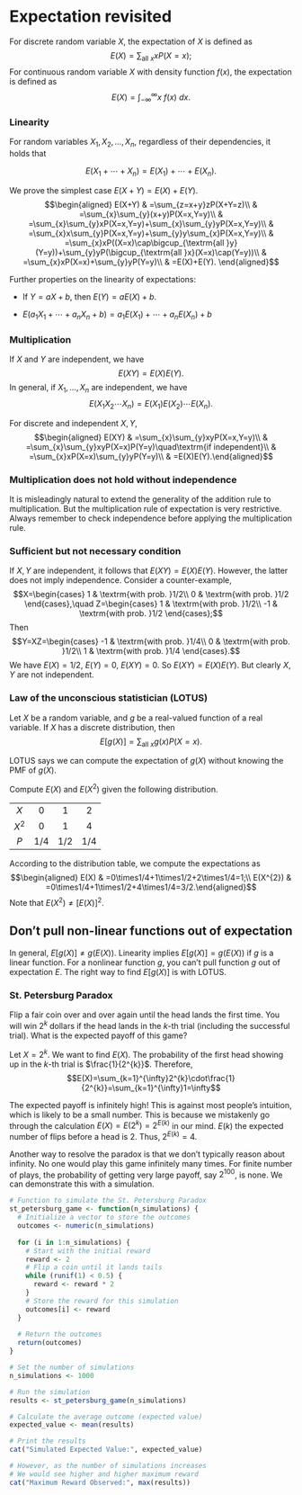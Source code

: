 # Expectation revisited

::: {#def-exp}
For discrete random variable $X$, the expectation of $X$ is defined as
$$E(X)=\sum_{\textrm{all }x}xP(X=x);$$For continuous random variable $X$
with density function $f(x)$, the expectation is defined as
$$E(X)=\int_{-\infty}^{\infty}x\ f(x)\ dx.$$
:::

::: {#prp-exp-lin}
### Linearity

For random variables $X_1,X_2,\dots,X_n$, regardless of their
dependencies, it holds that

$$E(X_{1}+\cdots+X_{n})=E(X_{1})+\cdots+E(X_{n}).$$
:::

::: proof
We prove the simplest case $E(X+Y)=E(X)+E(Y)$. $$\begin{aligned}
E(X+Y) & =\sum_{z=x+y}zP(X+Y=z)\\
 & =\sum_{x}\sum_{y}(x+y)P(X=x,Y=y)\\
 & =\sum_{x}\sum_{y}xP(X=x,Y=y)+\sum_{x}\sum_{y}yP(X=x,Y=y)\\
 & =\sum_{x}x\sum_{y}P(X=x,Y=y)+\sum_{y}y\sum_{x}P(X=x,Y=y)\\
 & =\sum_{x}xP((X=x)\cap\bigcup_{\textrm{all }y}(Y=y))+\sum_{y}yP(\bigcup_{\textrm{all }x}(X=x)\cap(Y=y))\\
 & =\sum_{x}xP(X=x)+\sum_{y}yP(Y=y)\\
 & =E(X)+E(Y).
 \end{aligned}$$
:::

::: {#prp-exp-lin2}
Further properties on the linearity of expectations:

-   If $Y=aX+b$, then $E(Y)=aE(X)+b$.

-   $E(a_{1}X_{1}+\cdots+a_{n}X_{n}+b)=a_{1}E(X_{1})+\cdots+a_{n}E(X_{n})+b$
:::

::: {#prp-exp-mult}
### Multiplication

If $X$ and $Y$ are independent, we have $$E(XY)=E(X)E(Y).$$ In general,
if $X_{1},\ldots,X_{n}$ are independent, we have
$$E(X_{1}X_{2}\cdots X_{n})=E(X_{1})E(X_{2})\cdots E(X_{n}).$$
:::

::: proof
For discrete and independent $X,Y$, $$\begin{aligned}
E(XY) & =\sum_{x}\sum_{y}xyP(X=x,Y=y)\\
 & =\sum_{x}\sum_{y}xyP(X=x)P(Y=y)\quad\textrm{if independent}\\
 & =\sum_{x}xP(X=x)\sum_{y}yP(Y=y)\\
 & =E(X)E(Y).\end{aligned}$$
:::

::: callout-caution
### Multiplication does not hold without independence

It is misleadingly natural to extend the generality of the addition rule
to multiplication. But the multiplication rule of expectation is very
restrictive. Always remember to check independence before applying the
multiplication rule.
:::

::: callout-note
### Sufficient but not necessary condition

If $X,Y$ are independent, it follows that $E(XY)=E(X)E(Y)$. However, the
latter does not imply independence. Consider a counter-example,
$$X=\begin{cases}
    1 & \textrm{with prob. }1/2\\
    0 & \textrm{with prob. }1/2
    \end{cases},\quad Z=\begin{cases}
    1 & \textrm{with prob. }1/2\\
    -1 & \textrm{with prob. }1/2
    \end{cases};$$ Then $$Y=XZ=\begin{cases}
    -1 & \textrm{with prob. }1/4\\
    0 & \textrm{with prob. }1/2\\
    1 & \textrm{with prob. }1/4
    \end{cases}.$$ We have $E(X)=1/2$, $E(Y)=0$, $E(XY)=0$. So
$E(XY)=E(X)E(Y)$. But clearly $X,Y$ are not independent.
:::

::: {#thm-lotus}
### Law of the unconscious statistician (LOTUS)

Let $X$ be a random variable, and $g$ be a real-valued function of a
real variable. If $X$ has a discrete distribution, then
$$E[g(X)]=\sum_{\textrm{all }x}g(x)P(X=x).$$
:::

LOTUS says we can compute the expectation of $g(X)$ without knowing the
PMF of $g(X)$.

::: {#exm-exp-sqx}
Compute $E(X)$ and $E(X^{2})$ given the following distribution.

|         |     |     |     |
|:-------:|:---:|:---:|:---:|
|   $X$   |  0  |  1  |  2  |
| $X^{2}$ |  0  |  1  |  4  |
|   $P$   | 1/4 | 1/2 | 1/4 |
:::

::: solution
According to the distribution table, we compute the expectations as
$$\begin{aligned}
E(X) & =0\times1/4+1\times1/2+2\times1/4=1;\\
E(X^{2}) & =0\times1/4+1\times1/2+4\times1/4=3/2.\end{aligned}$$ Note
that $E(X^{2})\neq[E(X)]^{2}$.
:::

::: callout-caution
## Don't pull non-linear functions out of expectation

In general, $E[g(X)]\neq g(E(X))$. Linearity implies $E[g(X)]=g(E(X))$
if $g$ is a linear function. For a nonlinear function $g$, you can't
pull function $g$ out of expectation $E$. The right way to find
$E[g(X)]$ is with LOTUS.
:::

::: {#exm-petersburg}
### St. Petersburg Paradox

Flip a fair coin over and over again until the head lands the first
time. You will win $2^{k}$ dollars if the head lands in the $k$-th trial
(including the successful trial). What is the expected payoff of this
game?
:::

::: solution
Let $X=2^{k}$. We want to find $E(X)$. The probability of the first head
showing up in the $k$-th trial is $\frac{1}{2^{k}}$. Therefore,
$$E(X)=\sum_{k=1}^{\infty}2^{k}\cdot\frac{1}{2^{k}}=\sum_{k=1}^{\infty}1=\infty$$

The expected payoff is infinitely high! This is against most people's
intuition, which is likely to be a small number. This is because we
mistakenly go through the calculation $E(X)=E(2^{k})=2^{E(k)}$ in our
mind. $E(k)$ the expected number of flips before a head is 2. Thus,
$2^{E(k)}=4$.

Another way to resolve the paradox is that we don't typically reason
about infinity. No one would play this game infinitely many times. For
finite number of plays, the probability of getting very large payoff,
say $2^{100}$, is none. We can demonstrate this with a simulation.
:::

```r
# Function to simulate the St. Petersburg Paradox
st_petersburg_game <- function(n_simulations) {
  # Initialize a vector to store the outcomes
  outcomes <- numeric(n_simulations)
  
  for (i in 1:n_simulations) {
    # Start with the initial reward
    reward <- 2
    # Flip a coin until it lands tails
    while (runif(1) < 0.5) {
      reward <- reward * 2
    }
    # Store the reward for this simulation
    outcomes[i] <- reward
  }
  
  # Return the outcomes
  return(outcomes)
}

# Set the number of simulations
n_simulations <- 1000

# Run the simulation
results <- st_petersburg_game(n_simulations)

# Calculate the average outcome (expected value)
expected_value <- mean(results)

# Print the results
cat("Simulated Expected Value:", expected_value)

# However, as the number of simulations increases
# We would see higher and higher maximum reward
cat("Maximum Reward Observed:", max(results))
```
